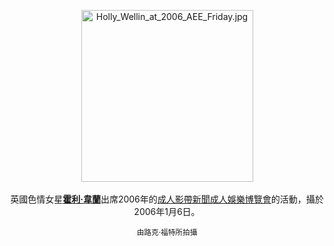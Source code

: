 <center>
[[File:Holly_Wellin_at_2006_AEE_Friday.jpg|275px]]
<br><br>
英國色情女星'''[[霍利·韋蘭|霍利·韋蘭]]'''出席2006年的[[成人影帶新聞成人娛樂博覽會|成人影帶新聞成人娛樂博覽會]]的活動，攝於2006年1月6日。
<p>
<small>由路克·福特所拍攝</small>
</center>